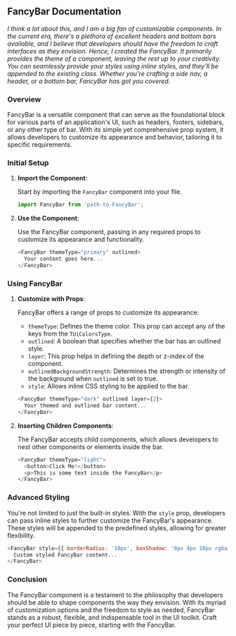 ## FancyBar Documentation

*I think a lot about this, and I am a big fan of customizable components. In the current era, there's a plethora of excellent headers and bottom bars available, and I believe that developers should have the freedom to craft interfaces as they envision. Hence, I created the FancyBar. It primarily provides the theme of a component, leaving the rest up to your creativity. You can seamlessly provide your styles using inline styles, and they'll be appended to the existing class. Whether you're crafting a side nav, a header, or a bottom bar, FancyBar has got you covered.*

### Overview

FancyBar is a versatile component that can serve as the foundational block for various parts of an application's UI, such as headers, footers, sidebars, or any other type of bar. With its simple yet comprehensive prop system, it allows developers to customize its appearance and behavior, tailoring it to specific requirements.

### Initial Setup

1. **Import the Component**:

   Start by importing the `FancyBar` component into your file.
   
   ```javascript
   import FancyBar from 'path-to-FancyBar';
   ```

2. **Use the Component**:
   
   Use the FancyBar component, passing in any required props to customize its appearance and functionality.
   
   ```javascript
   <FancyBar themeType="primary" outlined>
     Your content goes here...
   </FancyBar>
   ```

### Using FancyBar

1. **Customize with Props**:

   FancyBar offers a range of props to customize its appearance:

   - `themeType`: Defines the theme color. This prop can accept any of the keys from the `TUiColorsType`.
   - `outlined`: A boolean that specifies whether the bar has an outlined style.
   - `layer`: This prop helps in defining the depth or z-index of the component.
   - `outlinedBackgroundStrength`: Determines the strength or intensity of the background when `outlined` is set to true.
   - `style`: Allows inline CSS styling to be applied to the bar.

   ```javascript
   <FancyBar themeType="dark" outlined layer={2}>
     Your themed and outlined bar content...
   </FancyBar>
   ```

2. **Inserting Children Components**:

   The FancyBar accepts child components, which allows developers to nest other components or elements inside the bar.
   
   ```javascript
   <FancyBar themeType="light">
     <button>Click Me!</button>
     <p>This is some text inside the FancyBar</p>
   </FancyBar>
   ```

### Advanced Styling

You're not limited to just the built-in styles. With the `style` prop, developers can pass inline styles to further customize the FancyBar's appearance. These styles will be appended to the predefined styles, allowing for greater flexibility.

```javascript
<FancyBar style={{ borderRadius: '10px', boxShadow: '0px 4px 10px rgba(0, 0, 0, 0.1)' }}>
  Custom styled FancyBar content...
</FancyBar>
```

### Conclusion

The FancyBar component is a testament to the philosophy that developers should be able to shape components the way they envision. With its myriad of customization options and the freedom to style as needed, FancyBar stands as a robust, flexible, and indispensable tool in the UI toolkit. Craft your perfect UI piece by piece, starting with the FancyBar.
